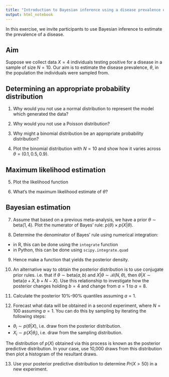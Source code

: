 ```yaml
---
title: "Introduction to Bayesian inference using a disease prevalence example"
output: html_notebook
---
```


In this exercise, we invite participants to use Bayesian inference to estimate the prevalence of a disease.


## Aim
Suppose we collect data $X = 4$ individuals testing positive for a disease in a sample of size $N = 10$. Our aim is to estimate the disease prevalence, $\theta$, in the population the individuals were sampled from.

## Determining an appropriate probability distribution
1. Why would you not use a normal distribution to represent the model which generated the data?

2. Why would you not use a Poisson distribution?

3. Why might a binomial distribution be an appropriate probability distribution?

4. Plot the binomial distribution with $N=10$ and show how it varies across $\theta = (0.1, 0.5, 0.9)$.

## Maximum likelihood estimation
5. Plot the likelihood function

6. What's the maximum likelihood estimate of $\theta$?

## Bayesian estimation
7. Assume that based on a previous meta-analysis, we have a prior $\theta\sim \text{beta}(1, 4)$. Plot the numerator of Bayes' rule: $p(\theta)\times p(X|\theta)$.

8. Determine the denominator of Bayes' rule using numerical integration:

- in R, this can be done using the `integrate` function
- in Python, this can be done using `scipy.integrate.quad`

9. Hence make a function that yields the posterior density.

10. An alternative way to obtain the posterior distribution is to use conjugate prior rules. i.e. that if $\theta\sim \text{beta}(a, b)$ and $X|\theta\sim \mathcal{B}(N, \theta)$, then $\theta|X\sim \text{beta}(a + X, b + N - X)$. Use this relationship to investigate how the posterior changes holding $b=4$ and change from $a=1$ to $a=8$.

11. Calculate the posterior 10\%-90\% quantiles assuming $a=1$.

12. Forecast what data will be obtained in a second experiment, where $N=100$ assuming $a=1$. You can do this by sampling by iterating the following steps:

- $\theta_i \sim p(\theta|X)$, i.e. draw from the posterior distribution.
- $X_i \sim p(X|\theta_i)$, i.e. draw from the sampling distribution.

The distribution of $p(X)$ obtained via this process is known as the posterior predictive distribution. In your case, use 10,000 draws from this distribution then plot a histogram of the resultant draws.

13. Use your posterior predictive distribution to determine $Pr(X > 50)$ in a new experiment.
